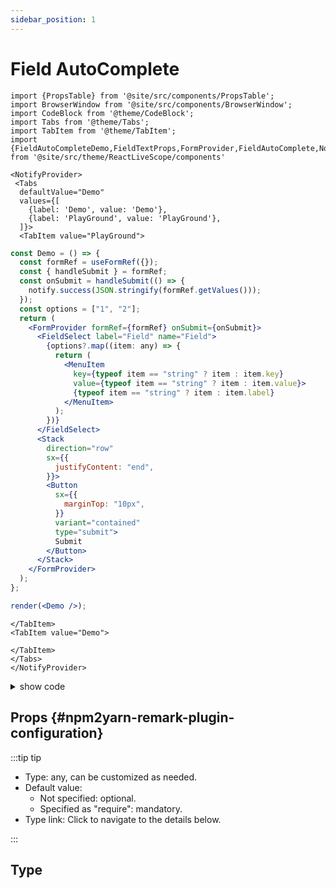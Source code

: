 ```yaml
---
sidebar_position: 1
---
```


# Field AutoComplete



```mdx-code-block
import {PropsTable} from '@site/src/components/PropsTable';
import BrowserWindow from '@site/src/components/BrowserWindow';
import CodeBlock from '@theme/CodeBlock';
import Tabs from '@theme/Tabs';
import TabItem from '@theme/TabItem';
import {FieldAutoCompleteDemo,FieldTextProps,FormProvider,FieldAutoComplete,NotifyProvider} from '@site/src/theme/ReactLiveScope/components'
```

```mdx-code-block
<NotifyProvider>
 <Tabs
  defaultValue="Demo"
  values={[
    {label: 'Demo', value: 'Demo'},
    {label: 'PlayGround', value: 'PlayGround'},
  ]}>
  <TabItem value="PlayGround">
```

```jsx live noInline
const Demo = () => {
  const formRef = useFormRef({});
  const { handleSubmit } = formRef;
  const onSubmit = handleSubmit(() => {
    notify.success(JSON.stringify(formRef.getValues()));
  });
  const options = ["1", "2"];
  return (
    <FormProvider formRef={formRef} onSubmit={onSubmit}>
      <FieldSelect label="Field" name="Field">
        {options?.map((item: any) => {
          return (
            <MenuItem
              key={typeof item == "string" ? item : item.key}
              value={typeof item == "string" ? item : item.value}>
              {typeof item == "string" ? item : item.label}
            </MenuItem>
          );
        })}
      </FieldSelect>
      <Stack
        direction="row"
        sx={{
          justifyContent: "end",
        }}>
        <Button
          sx={{
            marginTop: "10px",
          }}
          variant="contained"
          type="submit">
          Submit
        </Button>
      </Stack>
    </FormProvider>
  );
};

render(<Demo />);
```

```mdx-code-block
</TabItem>
<TabItem value="Demo">
```

<BrowserWindow>
  <FieldAutoCompleteDemo />
</BrowserWindow>

```mdx-code-block
</TabItem>
</Tabs>
</NotifyProvider>
```

<details>
  <summary>show code</summary>
```mdx-code-block
<Tabs>
<TabItem value="componennt">
```

```tsx {5,8,12,41-61} showLineNumbers
import { Button, MenuItem, Stack } from "@mui/material";
import PropsTable from "@site/src/components/PropsTable";
import { FieldSelect, FormProvider, notify, useFormRef } from "../components";
export const FieldTextProps = () => {
  let params = {
    name: {
      type: "string",
      defaultValue: "",
      desc: "form item name",
    },
    label: {
      type: "number",
      defaultValue: "",
      desc: "form item label",
    },
    defaultValue: {
      type: "any",
      defaultValue: "",
      desc: "The default value. Use when the component is not controlled.",
    },
    value: {
      type: "any",
      defaultValue: "",
      desc: "The value of the input element, required for a controlled component.",
    },
    type: {
      type: "string",
      defaultValue: "",
      desc: "Type of the input element. It should be a valid HTML5 input type.",
    },
    required: {
      type: "boolean",
      defaultValue: "false",
      desc: "If true, the label is displayed as required and the input element is required.",
    },
  };
  return <PropsTable params={params} />;
};

const Demo = () => {
  const formRef = useFormRef({});
  const { handleSubmit } = formRef;
  const onSubmit = handleSubmit(() => {
    notify.success(JSON.stringify(formRef.getValues()));
  });
  const options = ["1", "2"];
  return (
    <FormProvider formRef={formRef} onSubmit={onSubmit}>
      <FieldSelect label="Field" name="Field">
        {options?.map((item: any) => {
          return (
            <MenuItem
              key={typeof item == "string" ? item : item.key}
              value={typeof item == "string" ? item : item.value}>
              {typeof item == "string" ? item : item.label}
            </MenuItem>
          );
        })}
      </FieldSelect>
      <Stack
        direction="row"
        sx={{
          justifyContent: "end",
        }}>
        <Button
          sx={{
            marginTop: "10px",
          }}
          variant="contained"
          type="submit">
          Submit
        </Button>
      </Stack>
    </FormProvider>
  );
};

export default Demo;
```

```mdx-code-block
</TabItem>
</Tabs>
```

</details>

## Props {#npm2yarn-remark-plugin-configuration}

:::tip tip

- Type: any, can be customized as needed.
- Default value:
  - Not specified: optional.
  - Specified as "require": mandatory.
- Type link: Click to navigate to the details below.

:::

## Type

<FieldTextProps></FieldTextProps>
